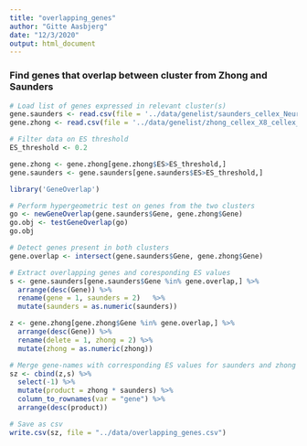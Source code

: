 ```yaml
---
title: "overlapping_genes"
author: "Gitte Aasbjerg"
date: "12/3/2020"
output: html_document
---
```



### Find genes that overlap between cluster from Zhong and Saunders
```r
# Load list of genes expressed in relevant cluster(s) 
gene.saunders <- read.csv(file = '../data/genelist/saunders_cellex_Neuron.Slc17a7.Calb2_Vgll3_cellex_genes.csv',sep = ";")
gene.zhong <- read.csv(file = '../data/genelist/zhong_cellex_X8_cellex_genes.csv', sep = ";")

# Filter data on ES threshold
ES_threshold <- 0.2

gene.zhong <- gene.zhong[gene.zhong$ES>ES_threshold,]
gene.saunders <- gene.saunders[gene.saunders$ES>ES_threshold,]

```


```r
library('GeneOverlap')

# Perform hypergeometric test on genes from the two clusters 
go <- newGeneOverlap(gene.saunders$Gene, gene.zhong$Gene)
go.obj <- testGeneOverlap(go)
go.obj
```


```r

# Detect genes present in both clusters
gene.overlap <- intersect(gene.saunders$Gene, gene.zhong$Gene)

# Extract overlapping genes and coresponding ES values 
s <- gene.saunders[gene.saunders$Gene %in% gene.overlap,] %>%
  arrange(desc(Gene)) %>%
  rename(gene = 1, saunders = 2)   %>%
  mutate(saunders = as.numeric(saunders))

z <- gene.zhong[gene.zhong$Gene %in% gene.overlap,] %>%
  arrange(desc(Gene)) %>%
  rename(delete = 1, zhong = 2) %>%
  mutate(zhong = as.numeric(zhong)) 

# Merge gene-names with corresponding ES values for saunders and zhong
sz <- cbind(z,s) %>% 
  select(-1) %>%
  mutate(product = zhong * saunders) %>%
  column_to_rownames(var = "gene") %>%
  arrange(desc(product)) 

# Save as csv
write.csv(sz, file = "../data/overlapping_genes.csv")

```



